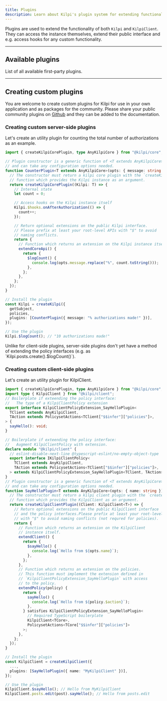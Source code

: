 ```yaml
---
title: Plugins
description: Learn about Kilpi's plugin system for extending functionality.
---
```


Plugins are used to extend the functionality of both `Kilpi` and `KilpiClient`. They can access the instance themselves, extend their public interface and e.g. access hooks for any custom functionality.

---

## Available plugins

List of all available first-party plugins.

<LinkCard
  title="Audit Plugin"
  description="Utility for auditing your authorizations."
  href="/docs/plugins/audit"
/>
<LinkCard
  title="Endpoint Plugin"
  description="Create a web standard endpoint for requesting authorization decisions, used with the Kilpi client."
  href="/docs/plugins/endpoint"
/>
<LinkCard
  title="React Server Components Plugin"
  description="React Server Components for working with Kilpi and automatic RSC scope."
  href="/docs/plugins/react-server"
/>
<LinkCard
  title="React Client Plugin"
  description="React Client components for working with Kilpi client."
  href="/docs/plugins/react-client"
/>

---

## Creating custom plugins

You are welcome to create custom plugins for Kilpi for use in your own application and as packages
for the community. Please share your public community plugins on
[Github](https://github.com/Jussinevavuori/kilpi/issues) and they can be added to the
documentation.

### Creating custom server-side plugins

Let's create an utility plugin for counting the total number of authorizations as an example.

```ts
import { createKilpiCorePlugin, type AnyKilpiCore } from "@kilpi/core";

// Plugin constructor is a generic function of <T extends AnyKilpiCore>
// and can take any configuration options needed.
function CounterPlugin<T extends AnyKilpiCore>(opts: { message: string }) {
  // The constructor must return a kilpi core plugin with the `createKilpiCorePlugin`
  // function which provides the Kilpi instance as an argument.
  return createKilpiCorePlugin((Kilpi: T) => {
    // Internal state
    let count = 0;

    // Access hooks on the Kilpi instance itself
    Kilpi.$hooks.onAfterAuthorization(() => {
      count++;
    });

    // Return optional extensions on the public Kilpi interface.
    // Please prefix at least your root-level APIs with "$" to avoid
    // naming conflicts.
    return {
      // Function which returns an extension on the Kilpi instance itself
      extendCoreApi() {
        return {
          $logCount() {
            console.log(opts.message.replace("%", count.toString()));
          },
        };
      },
    };
  });
}

// Install the plugin
const Kilpi = createKilpi({
  getSubject,
  policies,
  plugins: [CounterPlugin({ message: "% authorizations made!" })],
});

// Use the plugin
Kilpi.$logCount(); // "10 authorizations made!"
```

<Aside>
  Unlike for client-side plugins, server-side plugins don't yet have a method of
  extending the policy interfaces (e.g. as `Kilpi.posts.create().$logCount()`).
</Aside>

### Creating custom client-side plugins

Let's create an utility plugin for KilpiClient.

```ts
import { createKilpiCorePlugin, type AnyKilpiCore } from "@kilpi/core";
import type { KilpiClient } from "@kilpi/client";
// Boilerplate if exteending the policy interface:
//   The type of a KilpiClientPolicy extension
export interface KilpiClientPolicyExtension_SayHelloPlugin<
  TClient extends AnyKilpiClient,
  TAction extends PolicysetActions<TClient["$$infer"]["policies"]>,
> {
  sayHello(): void;
}

// Boilerplate if exteending the policy interface:
//   Augment KilpiClientPolicy with extension.
declare module "@kilpi/client" {
  // eslint-disable-next-line @typescript-eslint/no-empty-object-type
  export interface IKilpiClientPolicy<
    TClient extends AnyKilpiClient,
    TAction extends PolicysetActions<TClient["$$infer"]["policies"]>,
  > extends KilpiClientPolicyExtension_SayHelloPlugin<TClient, TAction> {}
}
// Plugin constructor is a generic function of <T extends AnyKilpiCore>
// and can take any configuration options needed.
function SayHelloPlugin<T extends AnyKilpiCore>(opts: { name: string }) {
  // The constructor must return a kilpi client plugin with the `createKilpiClientPlugin`
  // function which provides the KilpiClient as an argument.
  return createKilpiClientPlugin((Client: KilpiClient<T>) => {
    // Return optional extensions on the public KilpiClient interface
    // and the policy interfaces.Please prefix at least your root-level APIs
    // with "$" to avoid naming conflicts (not requred for policies).
    return {
      // Function which returns an extension on the KilpiClient
      // instance itself.
      extendClient() {
        return {
          $sayHello() {
            console.log(`Hello from ${opts.name}`);
          },
        };
      },
      // Function which returns an extension on the policies.
      // This function must implement the extension defined in
      // `KilpiClientPolicyExtension_SayHelloPlugin` with access
      // to the policy.
      extendPolicy(policy) {
        return {
          sayHello() {
            console.log(`Hello from ${policy.$action}`);
          },
        } satisfies KilpiClientPolicyExtension_SayHelloPlugin<
          // Required TypeScript boilerplate
          KilpiClient<TCore>,
          PolicysetActions<TCore["$$infer"]["policies"]>
        >;
      },
    };
  });
}

// Install the plugin
const KilpiClient = createKilpiClient({
  ...,
  plugins: [SayHelloPlugin({ name: "MyKilpiClient" })],
});

// Use the plugin
KilpiClient.$sayHello(); // Hello from MyKilpiClient
KilpiClient.posts.edit(post).sayHello(); // Hello from posts.edit
```

